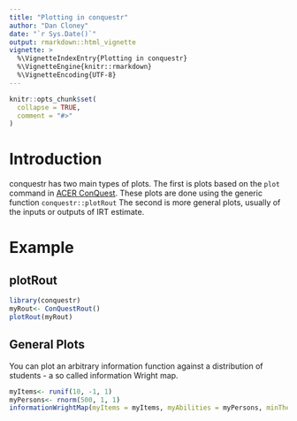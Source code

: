 ```yaml
---
title: "Plotting in conquestr"
author: "Dan Cloney"
date: "`r Sys.Date()`"
output: rmarkdown::html_vignette
vignette: >
  %\VignetteIndexEntry{Plotting in conquestr}
  %\VignetteEngine{knitr::rmarkdown}
  %\VignetteEncoding{UTF-8}
---
```


```r
knitr::opts_chunk$set(
  collapse = TRUE,
  comment = "#>"
)
```

# Introduction

conquestr has two main types of plots.
The first is plots based on the `plot` command in [ACER ConQuest](https://conquestmanual.acer.org/s4-00.html#plot).
These plots are done using the generic function `conquestr::plotRout`
The second is more general plots, usually of the inputs or outputs of IRT estimate.

# Example

## plotRout

```r
library(conquestr)
myRout<- ConQuestRout()
plotRout(myRout)   
```

## General Plots

You can plot an arbitrary information function against a distribution of students - a so called information Wright map. 

```r
myItems<- runif(10, -1, 1)
myPersons<- rnorm(500, 1, 1)
informationWrightMap(myItems = myItems, myAbilities = myPersons, minTheta = -6, maxTheta = 6)
```
